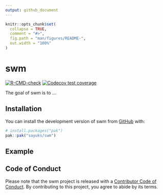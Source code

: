 ```yaml
---
output: github_document
---
```


<!-- README.md is generated from README.Rmd. Please edit that file -->

```r
knitr::opts_chunk$set(
  collapse = TRUE,
  comment = "#>",
  fig.path = "man/figures/README-",
  out.width = "100%"
)
```

# swm

<!-- badges: start -->
[![R-CMD-check](https://github.com/sayuks/swm/actions/workflows/R-CMD-check.yaml/badge.svg)](https://github.com/sayuks/swm/actions/workflows/R-CMD-check.yaml)
[![Codecov test coverage](https://codecov.io/gh/sayuks/swm/graph/badge.svg)](https://app.codecov.io/gh/sayuks/swm)
<!-- badges: end -->

The goal of swm is to ...

## Installation

You can install the development version of swm from [GitHub](https://github.com/) with:

``` r
# install.packages("pak")
pak::pak("sayuks/swm")
```

## Example


## Code of Conduct

Please note that the swm project is released with a [Contributor Code of Conduct](https://contributor-covenant.org/version/2/1/CODE_OF_CONDUCT.html). By contributing to this project, you agree to abide by its terms.
